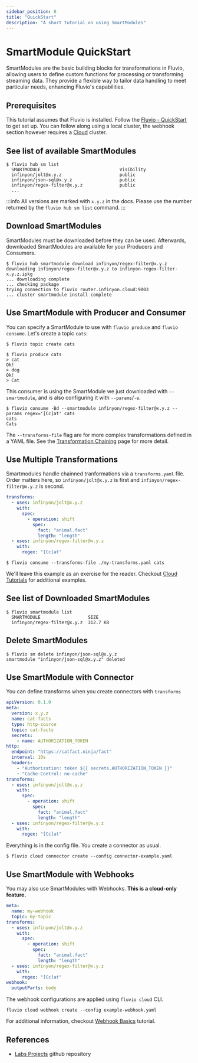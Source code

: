 ```yaml
---
sidebar_position: 0
title: "QuickStart"
description: "A short tutorial on using SmartModules"
---
```


# SmartModule QuickStart

SmartModules are the basic building blocks for transformations in Fluvio, allowing users to define custom functions for processing or transforming streaming data. They provide a flexible way to tailor data handling to meet particular needs, enhancing Fluvio's capabilities.

## Prerequisites

This tutorial assumes that Fluvio is installed. Follow the [Fluvio - QuickStart] to get set up. You can follow along using a local cluster, the webhook section however requires a [Cloud] cluster.


## See list of available SmartModules

```shell copy="fl"
$ fluvio hub sm list
  SMARTMODULE                              Visibility
  infinyon/jolt@x.y.z                      public
  infinyon/json-sql@x.y.z                  public
  infinyon/regex-filter@x.y.z              public
  ...
```

:::info
All versions are marked with `x.y.z` in the docs. Please use the number returned by the `fluvio hub sm list` command.
:::


## Download SmartModules

SmartModules must be downloaded before they can be used. Afterwards, downloaded SmartModules are available for your Producers and Consumers.


```shell copy="fl"
$ fluvio hub smartmodule download infinyon/regex-filter@x.y.z
downloading infinyon/regex-filter@x.y.z to infinyon-regex-filter-x.y.z.ipkg
... downloading complete
... checking package
trying connection to fluvio router.infinyon.cloud:9003
... cluster smartmodule install complete
```

## Use SmartModule with Producer and Consumer

You can specify a SmartModule to use with `fluvio produce` and `fluvio consume`. Let's create a topic `cats`:

```shell copy="fl"
$ fluvio topic create cats
```

```shell copy="fl"
$ fluvio produce cats
> cat
Ok!
> dog
Ok!
> Cat
```


This consumer is using the SmartModule we just downloaded with `--smartmodule`, and is also configuring it with `--params`/`-e`.

```shell copy="fl"
$ fluvio consume -Bd --smartmodule infinyon/regex-filter@x.y.z --params regex='[Cc]at' cats
cats
Cats
```

The `--transforms-file` flag are for more complex transformations defined in a YAML file. See the [Transformation Chaining] page for more detail.


## Use Multiple Transformations

Smartmodules handle chainned tranformations via a `transforms.yaml` file. Order matters here, so `infinyon/jolt@x.y.z` is first and `infinyon/regex-filter@x.y.z` is second.

```yaml
transforms:
  - uses: infinyon/jolt@x.y.z
    with:
      spec:
        - operation: shift
          spec:
            fact: "animal.fact"
            length: "length"
  - uses: infinyon/regex-filter@x.y.z
    with:
      regex: "[Cc]at"
```

```shell copy="fl"
$ fluvio consume --transforms-file ./my-transforms.yaml cats
```

We'll leave this example as an exercise for the reader. Checkout [Cloud Tutorials] for additional examples.


## See list of Downloaded SmartModules

```shell copy="fl"
$ fluvio smartmodule list
  SMARTMODULE                  SIZE
  infinyon/regex-filter@x.y.z  312.7 KB
```


## Delete SmartModules

```shell copy="fl"
$ fluvio sm delete infinyon/json-sql@x.y.z
smartmodule "infinyon/json-sql@x.y.z" deleted
```

## Use SmartModule with Connector

You can define transforms when you create connectors with `transforms`


```yaml title="connector-example.yaml"
apiVersion: 0.1.0
meta:
  version: x.y.z
  name: cat-facts
  type: http-source
  topic: cat-facts
  secrets:
    - name: AUTHORIZATION_TOKEN
http:
  endpoint: "https://catfact.ninja/fact"
  interval: 10s
  headers:
    - "Authorization: token ${{ secrets.AUTHORIZATION_TOKEN }}"
    - "Cache-Control: no-cache"
transforms:
  - uses: infinyon/jolt@x.y.z
    with:
      spec:
        - operation: shift
          spec:
            fact: "animal.fact"
            length: "length"
  - uses: infinyon/regex-filter@x.y.z
    with:
      regex: "[Cc]at"
```

Everything is in the config file. You create a connector as usual.

```shell copy="fl"
$ fluvio cloud connector create --config connector-example.yaml
```

## Use SmartModule with Webhooks

You may also use SmartModules with Webhooks. **This is a cloud-only feature.**

```yaml title="example-webhook.yaml"
meta:
  name: my-webhook
  topic: my-topic
transforms:
  - uses: infinyon/jolt@x.y.z
    with:
      spec:
        - operation: shift
          spec:
            fact: "animal.fact"
            length: "length"
  - uses: infinyon/regex-filter@x.y.z
    with:
      regex: "[Cc]at"
webhook:
  outputParts: body
```

The webhook configurations are applied using `fluvio cloud` CLI.

```shell copy="fl"
fluvio cloud webhook create --config example-webhook.yaml
```

For additional information, checkout [Webhook Basics] tutorial. 

## References

* [Labs Projects] github repository


[Fluvio - QuickStart]: fluvio/quickstart.mdx
[Transformation Chaining]: smartmodules/features/chaining.mdx
[`fluvio cloud`]: cloud/cli/overview.mdx
[Webhook Basics]: cloud/how-to/use-webhooks.mdx
[Cloud Tutorials]: cloud/tutorials/index.md
[Cloud]: cloud/overview.mdx
[Labs Projects]: https://github.com/infinyon/labs-projects
